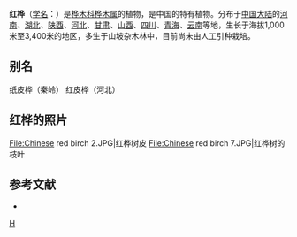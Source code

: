 {{Speciesbox 
| genus = Betula
| species = albo-sinensis
| image = Betula-albosinensis-habit.JPG
| status = NE
| status_system = IUCN3.1
| authority = Burk.
}}

'''红桦'''（[[学名|学名]]：{{lang|la|''Betula albo-sinensis''}}）是[[桦木科|桦木科]][[桦木属|桦木属]]的植物，是中国的特有植物。分布于[[中国大陆|中国大陆]]的[[河南|河南]]、[[湖北|湖北]]、[[陕西|陕西]]、[[河北|河北]]、[[甘肃|甘肃]]、[[山西|山西]]、[[四川|四川]]、[[青海|青海]]、[[云南|云南]]等地，生长于海拔1,000米至3,400米的地区，多生于山坡杂木林中，目前尚未由人工引种栽培。

== 别名 ==
纸皮桦（秦岭） 红皮桦（河北）

== 红桦的照片 ==
<gallery>
File:Chinese red birch 2.JPG|红桦树皮
File:Chinese red birch 7.JPG|红桦树的枝叶
</gallery>

== 参考文献 ==
<div class="references-small">
* {{cite web| url =http://www.bioinfo.cn/db05/KmzwSpecies.php?action=view&id=1581| title =红桦| work =《中国高等植物数据库全库》| publisher =中国科学院微生物研究所| author =昆明植物研究所| accessdate =2009-02-22| deadurl =yes| archiveurl =https://web.archive.org/web/20160305055241/http://www.bioinfo.cn/db05/KmzwSpecies.php?action=view&id=1581| archivedate =2016-03-05}}
</div>
{{Taxonbar|from=Q1631520}}

[[Category:桦木属|H]]